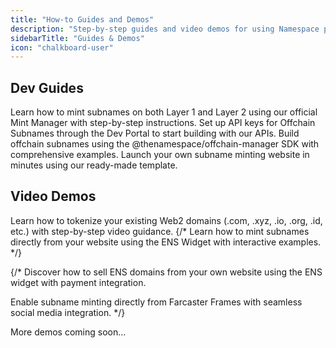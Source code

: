 ```yaml
---
title: "How-to Guides and Demos"
description: "Step-by-step guides and video demos for using Namespace products and services."
sidebarTitle: "Guides & Demos"
icon: "chalkboard-user"
---
```


## Dev Guides

<Columns cols={3}>
  <Card title="Mint L1 & L2 Subnames" icon="plus" href="../developer-guide/guide/mint-l1-l2-subnames">
    Learn how to mint subnames on both Layer 1 and Layer 2 using our official Mint Manager with step-by-step instructions.
  </Card>
  <Card title="Generate API Keys" icon="key" href="../user-guide/dev-portal/api-keys">
    Set up API keys for Offchain Subnames through the Dev Portal to start building with our APIs.
  </Card>
  <Card title="Create Offchain Subnames" icon="code" href="../developer-guide/guide/create-offchain-subnames">
    Build offchain subnames using the @thenamespace/offchain-manager SDK with comprehensive examples.
  </Card>
</Columns>

<Card title="Subpages" icon="page" href="/user-guide/subpages">
  Launch your own subname minting website in minutes using our ready-made template.
</Card>

## Video Demos

<Columns cols={2}>
  <Card title="Tokenize Web2 Domains" icon="globe" href="https://www.loom.com/share/991b55eb55bc41c29210fa1e01b013ad">
    Learn how to tokenize your existing Web2 domains (.com, .xyz, .io, .org, .id, etc.) with step-by-step video guidance.
  </Card>
  {/*   
<Card title="ENS Widget Integration" icon="layout" arrow="true">
  Learn how to mint subnames directly from your website using the ENS Widget with interactive examples.
</Card> */}
</Columns>

{/* <Columns cols={2}>
<Card title="Sell ENS Domains" icon="shopping-cart" arrow="true">
  Discover how to sell ENS domains from your own website using the ENS widget with payment integration.
</Card>

<Card title="Farcaster Frame Integration" icon="heart" arrow="true">
  Enable subname minting directly from Farcaster Frames with seamless social media integration.
</Card>
</Columns> */}

<div className="mt-8 text-center">
<p className="text-sm text-gray-500 dark:text-gray-400">
More demos coming soon...</p>

</div>
